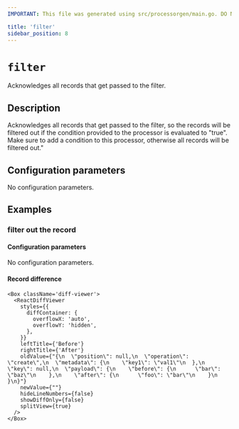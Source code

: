 ```yaml
---
IMPORTANT: This file was generated using src/processorgen/main.go. DO NOT EDIT.

title: 'filter'
sidebar_position: 8
---
```



# `filter`

Acknowledges all records that get passed to the filter.

## Description

Acknowledges all records that get passed to the filter, so the records will be filtered out if 
the condition provided to the processor is evaluated to "true".
Make sure to add a condition to this processor, otherwise all records will be filtered out."

## Configuration parameters

No configuration parameters.

## Examples

### filter out the record



#### Configuration parameters

No configuration parameters.

#### Record difference

```mdx-code-block
<Box className='diff-viewer'>
  <ReactDiffViewer
    styles={{
      diffContainer: {
        overflowX: 'auto',
        overflowY: 'hidden',
      },
    }}
    leftTitle={'Before'}
    rightTitle={'After'}
    oldValue={"{\n  \"position\": null,\n  \"operation\": \"create\",\n  \"metadata\": {\n    \"key1\": \"val1\"\n  },\n  \"key\": null,\n  \"payload\": {\n    \"before\": {\n      \"bar\": \"baz\"\n    },\n    \"after\": {\n      \"foo\": \"bar\"\n    }\n  }\n}"}
    newValue={""}
    hideLineNumbers={false}
    showDiffOnly={false}
    splitView={true}
  />
</Box>
```

